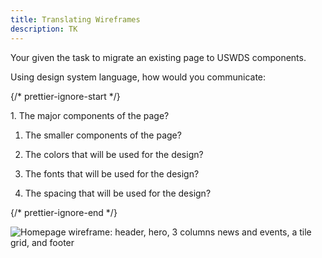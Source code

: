 ```yaml
---
title: Translating Wireframes
description: TK
---
```




Your given the task to migrate an existing page to USWDS components.

Using design system language, how would you communicate:

{/* prettier-ignore-start */}

<Steps>
1. The major components of the page?

1. The smaller components of the page?

1. The colors that will be used for the design?

1. The fonts that will be used for the design?

1. The spacing that will be used for the design?
</Steps>

{/* prettier-ignore-end */}

<img
  src={WireframeImage.src}
  alt="Homepage wireframe: header, hero, 3 columns news and events, a tile grid,  and footer"
/>
